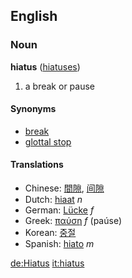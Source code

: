 ==English==
===Noun===
'''hiatus''' ([[hiatuses]])

# a break or pause<!-- please improve the definition(s)! -->

====Synonyms====
*[[break]]
*[[glottal stop]]

====Translations====
*Chinese: [[間隙]], [[间隙]]
*Dutch: [[hiaat]] ''n''
*German: [[Lücke]] ''f''
*Greek: [[παύση]] ''f'' (pa&uacute;se)
*Korean: [[중절]]
*Spanish: [[hiato]] ''m''

[[de:Hiatus]]
[[it:hiatus]]